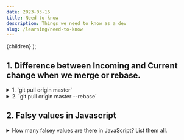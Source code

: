 ```yaml
---
date: 2023-03-16
title: Need to know
description: Things we need to know as a dev
slug: /learning/need-to-know
---
```



  <PostLayout pageContext={pageContext}>{children}</PostLayout>
);

## 1. Difference between Incoming and Current change when we merge or rebase.
<details>
<summary>
1. `git pull origin master`
</summary>

*Current changes*

Changes on your current feature branch.

*Incoming changes*

Changes you are pulling from i.e the master branch
</details>


<details>

<summary>
2. `git pull origin master --rebase`
</summary>
During rebase your feature branch changes are applied on top of the commits that are already there in master branch.

*Current changes*

Changes on the master branch.

*Incoming changes*

Changes on the feature branch.
</details>

## 2. Falsy values in Javascript

<details>
<summary>
  How many falsey values are there in JavaScript? List them all.
</summary>

There are 6 falsey values in JavaScript: `undefined`, `null`, `NaN`, `0` and `""` (empty string) and `false`.
</details>